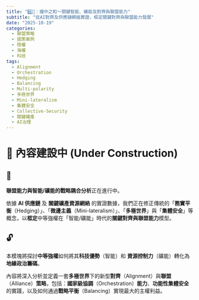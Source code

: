 ```yaml
---
title: "4️⃣🤝：攏中之和〜關鍵智能、礦能及對齊與聯盟能力"
subtitle: "從AI對齊及供應鏈網絡實證，框定關鍵對齊與聯盟能力發展"
date: "2025-10-19"
categories:
  - 聯盟策略
  - 國策案例
  - 陸權
  - 海權
  - 科技
tags:
  - Alignment
  - Orchestration
  - Hedging
  - Balancing
  - Multi-polarity
  - 多極世界
  - Mini-lateralism
  - 集體安全
  - Collective-Security
  - 關鍵礦產
  - AI治理
---
```


# 🚧 內容建設中 (Under Construction)

## 🔐

**聯盟能力與智能/礦能的戰略耦合分析**正在進行中。

依據 **AI 供應鏈** 及 **關鍵礦產資源網絡** 的實證數據，我們正在修正傳統的「**務實平衡**（Hedging）」、「**微邊主義**（Mini-lateralism）」、「**多極世界**」與「**集體安全**」等概念，以**框定**中等強權在「智能/礦能」時代的**關鍵對齊與聯盟能力**模型。

## 🔓

本模塊將探討**中等強權**如何將其**科技優勢**（智能）和 **資源控制力**（礦能）轉化為**地緣政治籌碼**。

內容將深入分析並定義一套**多極世界**下的新型**對齊**（Alignment）與**聯盟**（Alliance）**策略**，包括：**國家級協調**（Orchestration）**能力**、**功能性集體安全**的實踐，以及如何通過**戰略平衡**（Balancing）實現最大的主權利益。